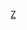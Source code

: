 {{Commons category|Mesoplodon}}
{{Wikispecies|Mesoplodon}}

{{Classification bar|动物|脊索動物門|哺乳類|偶蹄目|鲸下目|齒鯨小目|喙鯨科|中喙鲸属}}
{{Category more|中喙鯨屬}}

[[Category:喙鯨科|Z]]